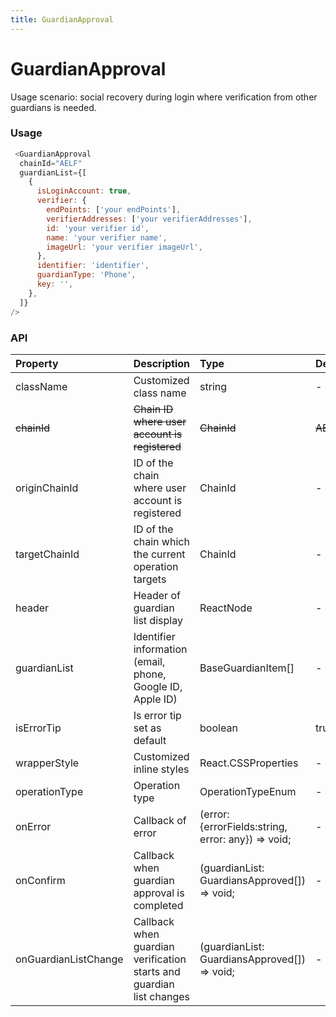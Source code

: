 ```yaml
---
title: GuardianApproval
---
```


# GuardianApproval

Usage scenario: social recovery during login where verification from other guardians is needed.

### Usage

```javascript
 <GuardianApproval
  chainId="AELF"
  guardianList={[
    {
      isLoginAccount: true,
      verifier: {
        endPoints: ['your endPoints'],
        verifierAddresses: ['your verifierAddresses'],
        id: 'your verifier id',
        name: 'your verifier name',
        imageUrl: 'your verifier imageUrl',
      },
      identifier: 'identifier',
      guardianType: 'Phone',
      key: '',
    },
  ]}
/>
```

### API

| Property             | Description                                                          | Type                                               | Default       | Version |
| :------------------- | :------------------------------------------------------------------- | :------------------------------------------------- | :------------ | :------ |
| className            | Customized class name                                                | string                                             | -             |         |
| ~~chainId~~          | ~~Chain ID where user account is registered~~                        | ~~ChainId~~                                        | ~~AELF~~      | V1.5.1  |
| originChainId        | ID of the chain where user account is registered                     | ChainId                                            | -             | V1.5.1  |
| targetChainId        | ID of the chain which the current operation targets                  | ChainId                                            | -             | V1.5.1  |
| header               | Header of guardian list display                                      | ReactNode                                          | -             |         |
| guardianList         | Identifier information (email, phone, Google ID, Apple ID)           | BaseGuardianItem[]                                 | -             |         |
| isErrorTip           | Is error tip set as default                                          | boolean                                            | true          |         |
| wrapperStyle         | Customized inline styles                                             | React.CSSProperties                                | -             |         |
| operationType        | Operation type                                                       | OperationTypeEnum                                  | -             |         |
| onError              | Callback of error                                                    | (error: {errorFields:string, error: any}) => void; | -             |         |
| onConfirm            | Callback when guardian approval is completed                         | (guardianList: GuardiansApproved[]) => void;       | -             |         |
| onGuardianListChange | Callback when guardian verification starts and guardian list changes | (guardianList: GuardiansApproved[]) => void;       | -             |         |